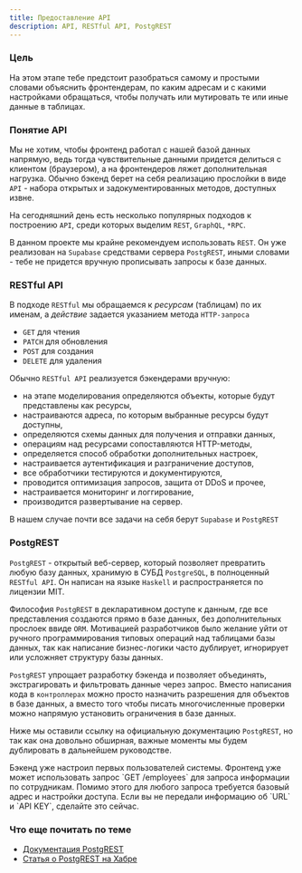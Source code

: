 ```yaml
---
title: Предоставление API
description: API, RESTful API, PostgREST
---
```



### Цель

На этом этапе тебе предстоит разобраться самому и простыми словами объяснить фронтендерам, по каким адресам и с какими настройками обращаться, чтобы получать или мутировать те или иные данные в таблицах.

### Понятие API

Мы не хотим, чтобы фронтенд работал с нашей базой данных напрямую, ведь тогда чувствительные данными придется делиться с клиентом (браузером), а на фронтендеров ляжет дополнительная нагрузка. 
Обычно бэкенд берет на себя реализацию прослойки в виде `API` - набора открытых и задокументированных методов, доступных извне. 

На сегодняшний день есть несколько популярных подходов к построению `API`, среди которых выделим `REST`, `GraphQL`, `*RPC`.

В данном проекте мы крайне рекомендуем использовать `REST`. Он уже реализован на `Supabase` средствами сервера `PostgREST`, иными словами - тебе не придется вручную прописывать запросы к базе данных. 

### RESTful API

В подходе `RESTful` мы обращаемся к *ресурсам* (таблицам) по их именам, а *действие* задается указанием метода `HTTP-запроса`
- `GET` для чтения
- `PATCH` для обновления 
- `POST` для создания
- `DELETE` для удаления

Обычно `RESTful API` реализуется бэкендерами вручную:
- на этапе моделирования определяются объекты, которые будут представлены как ресурсы,
- настраиваются адреса, по которым выбранные ресурсы будут доступны,
- определяются схемы данных для получения и отправки данных,
- операциям над ресурсами сопоставляются HTTP-методы,
- определяется способ обработки дополнительных настроек,
- настраивается аутентификация и разграничение доступов,
- все обработчики тестируются и документируются,
- проводится оптимизация запросов, защита от DDoS и прочее,
- настраивается мониторинг и логгирование,
- производится развертывание на сервер.

В нашем случае почти все задачи на себя берут `Supabase` и `PostgREST`

### PostgREST

`PostgREST` - открытый веб-сервер, который позволяет превратить любую базу данных, 
хранимую в СУБД `PostgreSQL`, в полноценный `RESTful API`. 
Он написан на языке `Haskell` и распространяется по лицензии MIT.


Философия `PostgREST` в декларативном доступе к данным, где все представления создаются прямо в базе данных,
без дополнительных прослоек ввиде `ORM`. Мотивацией разработчиков было желание уйти от ручного программирования 
типовых операций над таблицами базы данных, так как написание бизнес-логики часто дублирует, игнорирует или 
усложняет структуру базы данных.


`PostgREST` упрощает разработку бэкенда и позволяет объединять, экстрагировать и фильтровать данные через запрос. 
Вместо написания кода в `контроллерах` можно просто назначить разрешения для объектов в базе данных, 
а вместо того чтобы писать многочисленные проверки можно напрямую установить ограничения в базе данных. 

Ниже мы оставили ссылку на официальную документацию `PostgREST`, 
но так как она довольно обширная, важные моменты мы будем 
дублировать в дальнейшем руководстве. 

<Aside type="tip" title="Передай фронтендерам">
Бэкенд уже настроил первых пользователей системы. Фронтенд уже может использовать запрос `GET /employees` для запроса информации по сотрудникам. Помимо этого для любого запроса требуется базовый адрес и настройки доступа. Если вы не передали информацию об `URL` и `API KEY`, сделайте это сейчас.
</Aside>


### Что еще почитать по теме

- [Документация PostgREST](https://postgrest.org/en/v12/)
- [Статья о PostgREST на Хабре](https://habr.com/ru/companies/1cloud/articles/478156/)